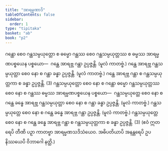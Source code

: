 ```yaml
---
title: "အာရမ္မဏာဒိ"
tableOfContents: false
sidebar:
  order: 1
type: "tipitaka"
basket: "ab"
book: "p2"
---
```



<DynamicBreadcrumb />

<Division number="115" book="p2" e="ch" v="38" p="252">

<Paragraph number="1877" book="p2">
ဂန္ထော စေဝ ဂန္ထသမ္ပယုတ္တော စ ဓမ္မော ဂန္ထဿ စေဝ ဂန္ထသမ္ပယုတ္တဿ စ ဓမ္မဿ အာရမ္မဏပစ္စယေန ပစ္စယော—  ဂန္ထေ အာရဗ္ဘ ဂန္ထာ ဥပ္ပဇ္ဇန္တိ. (မူလံ ကာတဗ္ဗံ.) ဂန္ထေ အာရဗ္ဘ ဂန္ထသမ္ပယုတ္တာ စေဝ နော စ ဂန္ထာ ခန္ဓာ ဥပ္ပဇ္ဇန္တိ. (မူလံ ကာတဗ္ဗံ.) ဂန္ထေ အာရဗ္ဘ ဂန္ထာ စ ဂန္ထသမ္ပယုတ္တကာ စ ခန္ဓာ ဥပ္ပဇ္ဇန္တိ. (3)
</Paragraph>

<Paragraph number="1878" book="p2">
ဂန္ထသမ္ပယုတ္တော စေဝ နော စ ဂန္ထော ဓမ္မော ဂန္ထသမ္ပယုတ္တဿ စေဝ နော စ ဂန္ထဿ ဓမ္မဿ အာရမ္မဏပစ္စယေန ပစ္စယော—  ဂန္ထသမ္ပယုတ္တေ စေဝ နော စ ဂန္ထေ ခန္ဓေ အာရဗ္ဘ ဂန္ထသမ္ပယုတ္တာ စေဝ နော စ ဂန္ထာ ခန္ဓာ ဥပ္ပဇ္ဇန္တိ. (မူလံ ကာတဗ္ဗံ.) ဂန္ထသမ္ပယုတ္တေ စေဝ နော စ ဂန္ထေ ခန္ဓေ အာရဗ္ဘ ဂန္ထာ ဥပ္ပဇ္ဇန္တိ. (မူလံ ကာတဗ္ဗံ.) ဂန္ထသမ္ပယုတ္တေ စေဝ နော စ ဂန္ထေ ခန္ဓေ အာရဗ္ဘ ဂန္ထာ စ ဂန္ထသမ္ပယုတ္တကာ စ ခန္ဓာ ဥပ္ပဇ္ဇန္တိ. (3)
</Paragraph>

<Paragraph number="1879" book="p2">
(ဧဝံ ဣတရေပိ တီဏိ ပဉှာ ကာတဗ္ဗာ အာရမ္မဏသဒိသံယေဝ. အဓိပတိယာပိ အနန္တရေပိ ဥပနိဿယေပိ ဝိဘာဂေါ နတ္ထိ.)
</Paragraph>
</Division>